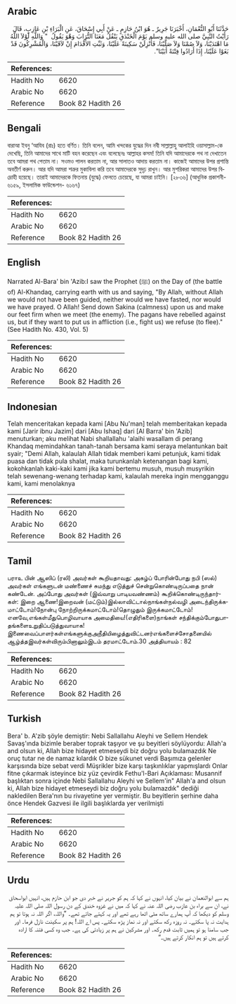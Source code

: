 ## Arabic


<div dir="rtl" lang="ar" style={{fontSize:'larger',backgroundColor:'#f8f9fa',padding:20}}>
حَدَّثَنَا أَبُو النُّعْمَانِ، أَخْبَرَنَا جَرِيرٌ ـ هُوَ ابْنُ حَازِمٍ ـ عَنْ أَبِي إِسْحَاقَ، عَنِ الْبَرَاءِ بْنِ عَازِبٍ، قَالَ رَأَيْتُ النَّبِيَّ صلى الله عليه وسلم يَوْمَ الْخَنْدَقِ يَنْقُلُ مَعَنَا التُّرَابَ وَهْوَ يَقُولُ ‏ "‏ وَاللَّهِ لَوْلاَ اللَّهُ مَا اهْتَدَيْنَا، وَلاَ صُمْنَا وَلاَ صَلَّيْنَا، فَأَنْزِلَنْ سَكِينَةً عَلَيْنَا، وَثَبِّتِ الأَقْدَامَ إِنْ لاَقَيْنَا، وَالْمُشْرِكُونَ قَدْ بَغَوْا عَلَيْنَا، إِذَا أَرَادُوا فِتْنَةً أَبَيْنَا‏"‏‏.‏
</div>
<div style={{backgroundColor:'#f8f9fa',padding:20, marginBottom: 10}}><table> <thead> <tr> <th>References:</th> <th></th> </tr> </thead> <tbody><tr><td>Hadith No</td><td>6620</td></tr><tr><td>Arabic No</td><td>6620</td></tr><tr><td>Reference</td><td>Book 82 Hadith 26</td></tr></tbody></table></div>

## Bengali


<div dir="ltr" lang="bn" style={{fontSize:'larger',backgroundColor:'#f8f9fa',padding:20}}>
বারাআ ইবনু ‘আযিব (রাঃ) হতে বর্ণিত। তিনি বলেন, আমি খন্দকের যুদ্ধের দিন নবী সাল্লাল্লাহু আলাইহি ওয়াসাল্লাম-কে দেখেছি, তিনি আমাদের সাথে মাটি বহন করেছেন এবং বলেছেনঃ আল্লাহর কসম! তিনি যদি আমাদেরকে পথ না দেখাতেন তবে আমরা পথ পেতাম না। সওমও পালন করতাম না, আর সালাতও আদায় করতাম না। কাজেই আমাদের উপর প্রশান্তি অবতীর্ণ করুন। আর যদি আমরা শত্রুর মুকাবিলা করি তবে আমাদেরকে সুদৃঢ় রাখুন। আর মুশরিকরা আমাদের উপর বিদ্রোহী হয়েছে। তারাই আমাদেরকে ফিতনায় (যুদ্ধে) ফেলতে চেয়েছে, যা আমরা চাইনি। [২৮৩৬] (আধুনিক প্রকাশনী- ৬১৫৯, ইসলামিক ফাউন্ডেশন- ৬১৬৭)
</div>
<div style={{backgroundColor:'#f8f9fa',padding:20, marginBottom: 10}}><table> <thead> <tr> <th>References:</th> <th></th> </tr> </thead> <tbody><tr><td>Hadith No</td><td>6620</td></tr><tr><td>Arabic No</td><td>6620</td></tr><tr><td>Reference</td><td>Book 82 Hadith 26</td></tr></tbody></table></div>

## English


<div dir="ltr" lang="en" style={{fontSize:'larger',backgroundColor:'#f8f9fa',padding:20}}>
Narrated Al-Bara' bin 'Azib:I saw the Prophet (ﷺ) on the Day of (the battle of) Al-Khandaq, carrying earth with us and saying, "By Allah, without Allah we would not have been guided, neither would we have fasted, nor would we have prayed. O Allah! Send down Sakina (calmness) upon us and make our feet firm when we meet (the enemy). The pagans have rebelled against us, but if they want to put us in affliction (i.e., fight us) we refuse (to flee)." (See Hadith No. 430, Vol. 5)
</div>
<div style={{backgroundColor:'#f8f9fa',padding:20, marginBottom: 10}}><table> <thead> <tr> <th>References:</th> <th></th> </tr> </thead> <tbody><tr><td>Hadith No</td><td>6620</td></tr><tr><td>Arabic No</td><td>6620</td></tr><tr><td>Reference</td><td>Book 82 Hadith 26</td></tr></tbody></table></div>

## Indonesian


<div dir="ltr" lang="id" style={{fontSize:'larger',backgroundColor:'#f8f9fa',padding:20}}>
Telah menceritakan kepada kami [Abu Nu'man] telah memberitakan kepada kami [Jarir ibnu Jazim] dari [Abu Ishaq] dari [Al Barra' bin 'Azib] menuturkan; aku melihat Nabi shallallahu 'alaihi wasallam di perang Khandaq memindahkan tanah-tanah bersama kami seraya melantunkan bait syair; "Demi Allah, kalaulah Allah tidak memberi kami petunjuk, kami tidak puasa dan tidak pula shalat, maka turunkanlah ketenangan bagi kami, kokohkanlah kaki-kaki kami jika kami bertemu musuh, musuh musyrikin telah sewenang-wenang terhadap kami, kalaulah mereka ingin mengganggu kami, kami menolaknya
</div>
<div style={{backgroundColor:'#f8f9fa',padding:20, marginBottom: 10}}><table> <thead> <tr> <th>References:</th> <th></th> </tr> </thead> <tbody><tr><td>Hadith No</td><td>6620</td></tr><tr><td>Arabic No</td><td>6620</td></tr><tr><td>Reference</td><td>Book 82 Hadith 26</td></tr></tbody></table></div>

## Tamil


<div dir="ltr" lang="ta" style={{fontSize:'larger',backgroundColor:'#f8f9fa',padding:20}}>
பராஉ பின் ஆஸிப் (ரலி) அவர்கள் கூறியதாவது: அகழ்ப் போரின்போது நபி (ஸல்) அவர்கள் எங்களுடன் மண்ணைச் சுமந்து எடுத்துச் சென்றுகொண்டிருப்பதை நான் கண்டேன். அப்போது அவர்கள் (இவ்வாறு பாடியவண்ணம்) கூறிக்கொண்டிருந்தார்கள்: இறை ஆணை!இறைவன் (மட்டும்)இல்லாவிட்டால்நாங்கள்நல்வழி அடைந்திருக்கமாட்டோம்!நோன்பு நோற்றிருக்கமாட்டோம்!தொழுதும் இருக்கமாட்டோம்! எனவே,எங்கள்மீதுபொழிவாயாக அமைதியை!(எதிரிகளை)நாங்கள் சந்திக்கும்போதுபாதங்களைஉறுதிப்படுத்துவாயாக! இணைவைப்பாளர்கள்எங்களுக்குஅநீதியிழைத்துவிட்டனர்எங்களைச்சோதனையில் ஆழ்த்தஇவர்கள்விரும்பினாலும்இடம் தரமாட்டோம்.30 அத்தியாயம் : 82
</div>
<div style={{backgroundColor:'#f8f9fa',padding:20, marginBottom: 10}}><table> <thead> <tr> <th>References:</th> <th></th> </tr> </thead> <tbody><tr><td>Hadith No</td><td>6620</td></tr><tr><td>Arabic No</td><td>6620</td></tr><tr><td>Reference</td><td>Book 82 Hadith 26</td></tr></tbody></table></div>

## Turkish


<div dir="ltr" lang="tr" style={{fontSize:'larger',backgroundColor:'#f8f9fa',padding:20}}>
Bera' b. A'zib şöyle demiştir: Nebi Sallallahu Aleyhi ve Sellem Hendek Savaş'ında bizimle beraber toprak taşıyor ve şu beyitleri söylüyordu: Allah'a and olsun ki, Allah bize hidayet etmeseydi biz doğru yolu bulamazdık Ne oruç tutar ne de namaz kılardık O bize sükunet verdi Başımıza gelenler karşısında bize sebat verdi Müşrikler bize karşı taşkınlıklar yapmışlardı Onlar fitne çıkarmak isteyince biz yüz çevirdik Fethu'l-Bari Açıklaması: Musannif başlıktan sonra içinde Nebi Sallallahu Aleyhi ve Sellem'in" Allah'a and olsun ki, Allah bize hidayet etmeseydi biz doğru yolu bulamazdık" dediği nakledilen Bera'nın bu rivayetine yer vermiştir. Bu beyitlerin şerhine daha önce Hendek Gazvesi ile ilgili başlıklarda yer verilmişti
</div>
<div style={{backgroundColor:'#f8f9fa',padding:20, marginBottom: 10}}><table> <thead> <tr> <th>References:</th> <th></th> </tr> </thead> <tbody><tr><td>Hadith No</td><td>6620</td></tr><tr><td>Arabic No</td><td>6620</td></tr><tr><td>Reference</td><td>Book 82 Hadith 26</td></tr></tbody></table></div>

## Urdu


<div dir="rtl" lang="ur" style={{fontSize:'larger',backgroundColor:'#f8f9fa',padding:20}}>
ہم سے ابوالنعمان نے بیان کیا، انہوں نے کہا کہ ہم کو جریر نے خبر دی جو ابن حازم ہیں، انہیں ابواسحاق نے، ان سے براء بن عازب رضی اللہ عنہ نے کہا کہ میں نے غزوہ خندق کے دن رسول اللہ صلی اللہ علیہ وسلم کو دیکھا کہ آپ ہمارے ساتھ مٹی اٹھا رہے تھے اور یہ کہتے جاتے تھے۔ ”واللہ، اگر اللہ نہ ہوتا تو ہم ہدایت نہ پا سکتے۔ نہ روزہ رکھ سکتے اور نہ نماز پڑھ سکتے۔ پس اے اللہ! ہم پر سکینت نازل فرما۔ اور جب سامنا ہو تو ہمیں ثابت قدم رکھ۔ اور مشرکین نے ہم پر زیادتی کی ہے۔ جب وہ کسی فتنہ کا ارادہ کرتے ہیں تو ہم انکار کرتے ہیں۔“
</div>
<div style={{backgroundColor:'#f8f9fa',padding:20, marginBottom: 10}}><table> <thead> <tr> <th>References:</th> <th></th> </tr> </thead> <tbody><tr><td>Hadith No</td><td>6620</td></tr><tr><td>Arabic No</td><td>6620</td></tr><tr><td>Reference</td><td>Book 82 Hadith 26</td></tr></tbody></table></div>